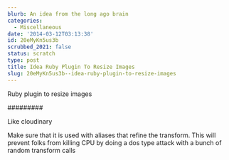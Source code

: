 ```yaml
---
blurb: An idea from the long ago brain
categories:
  - Miscellaneous
date: '2014-03-12T03:13:38'
id: 20eMyKn5us3b
scrubbed_2021: false
status: scratch
type: post
title: Idea Ruby Plugin To Resize Images
slug: 20eMyKn5us3b--idea-ruby-plugin-to-resize-images
---
```


Ruby plugin to resize images

#########

Like cloudinary

Make sure that it is used with aliases that refine the transform. This will prevent folks from killing CPU by doing a dos type attack with a bunch of random transform calls
